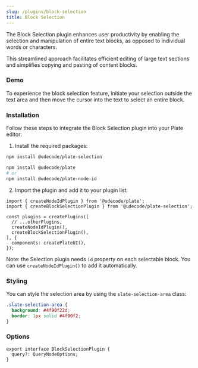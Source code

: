 ```yaml
---
slug: /plugins/block-selection
title: Block Selection
---
```


The Block Selection plugin enhances user productivity by enabling the selection and manipulation of entire text blocks, as opposed to individual words or characters.

This streamlined approach facilitates efficient editing of large text sections and simplifies copying and pasting of content blocks.

### Demo

To experience the block selection feature, initiate your selection outside the text area and then move the cursor into the text to select an entire block.





<BlockSelectionSandpack />


### Installation

Follow these steps to integrate the Block Selection plugin into your Plate editor:


1. Install the required packages:

```bash npm2yarn
npm install @udecode/plate-selection

npm install @udecode/plate
# or
npm install @udecode/plate-node-id
```

2. Import the plugin and add it to your plugin list:

```tsx
import { createNodeIdPlugin } from '@udecode/plate';
import { createBlockSelectionPlugin } from '@udecode/plate-selection';

const plugins = createPlugins([
  // ...otherPlugins,
  createNodeIdPlugin(),
  createBlockSelectionPlugin(),
], {
  components: createPlateUI(),
});
```

Note: the Selection plugin needs `id` property on each selectable block. You can use `createNodeIdPlugin()` to add it automatically.


### Styling

You can style the selection area by using the `slate-selection-area` class:

```css
.slate-selection-area {
  background: #4f90f22d;
  border: 1px solid #4f90f2;
}
```

### Options

```tsx
export interface BlockSelectionPlugin {
  query?: QueryNodeOptions;
}
```

